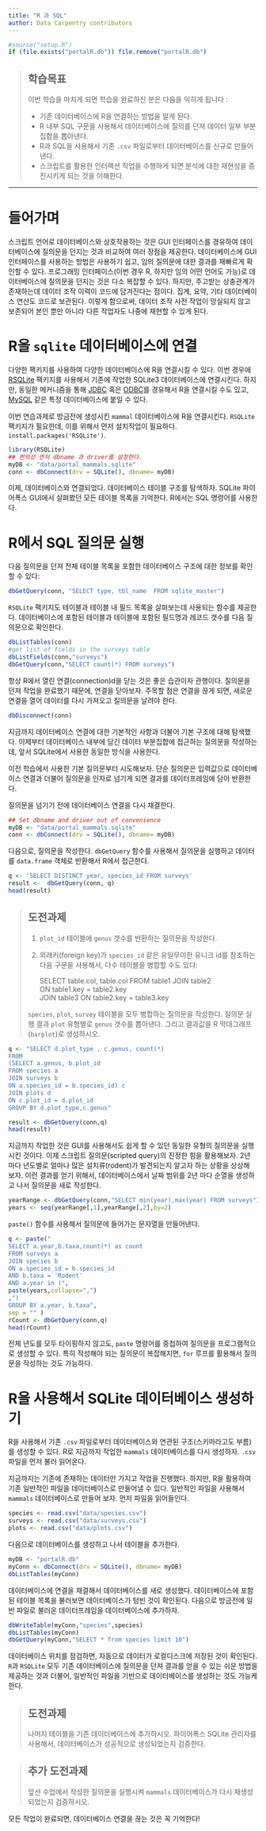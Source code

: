 ```yaml
---
title: "R 과 SQL"
author: Data Carpentry contributors
---
```



```r
#source("setup.R")
if (file.exists("portalR.db")) file.remove("portalR.db")
```

> ## 학습목표
>
>  이번 학습을 마치게 되면 학습을 완료하신 분은 다음을 익히게 됩니다 :
>
> * 기존 데이터베이스에 R을 연결하는 방법을 알게 된다.
> * R 내부 SQL 구문을 사용해서 데이터베이스에 질의를 던져 데이터 일부 부분집합을 뽑아낸다.
> * R과 SQL을 사용해서 기존 `.csv` 파일로부터 데이터베이스를 신규로 만들어낸다.
> * 스크립트를 활용한 인터랙션 작업을 수행하게 되면 분석에 대한 재현성을 증진시키게 되는 것을 이해한다.

------------

# 들어가며

스크립트 언어로 데이터베이스와 상호작용하는 것은 GUI 인터페이스를 경유하여
데이터베이스에 질의문을 던지는 것과 비교하여 여러 장점을 제공한다.
데이터베이스에 GUI 인터페이스를 사용하는 방법은 사용하기 쉽고, 
임의 질의문에 대한 결과를 재빠르게 확인할 수 있다.
프로그래밍 인터페이스(이번 경우 R, 하지만 임의 어떤 언어도 가능)로 
데이터베이스에 질의문을 던지는 것은 다소 복잡할 수 있다.
하지만, 주고받는 상충관계가 존재하는데 데이터 조작 이력이 코드에 담겨진다는 점이다.
집계, 요약, 기타 데이터베이스 연산도 코드로 보관된다.
이렇게 함으로써, 데이터 조작 사전 작업이 망실되지 않고 보존되어 본인 뿐만 아니라
다른 작업자도 나중에 재현할 수 있게 된다.

# R을 `sqlite` 데이터베이스에 연결

다양한 팩키지를 사용하여 다양한 데이터베이스에 R을 연결시킬 수 있다.
이번 경우에 [RSQLite](http://cran.r-project.org/web/packages/RSQLite/index.html) 팩키지를 사용해서
기존에 작업한 SQLite3 데이터베이스에 연결시킨다.
하지만, 동일한 메커니즘을 통해 [JDBC](http://cran.r-project.org/web/packages/RJDBC/index.html) 혹은
 [ODBC](http://cran.r-project.org/web/packages/RODBC/index.html)를 경유해서 R을 연결시킬 수도 있고,
[MySQL](http://cran.r-project.org/web/packages/RMySQL/index.html) 같은 특정 데이터베이스에 붙일 수 있다.

이번 연습과제로 방금전에 생성시킨 `mammal` 데이터베이스에 R을 연결시킨다.
`RSQLite` 팩키지가 필요한데, 이를 위해서 먼저 설치작업이 필요하다. `install.packages('RSQLite')`.

```r
library(RSQLite)
## 편의상 먼저 dbname 과 driver를 설정한다.
myDB <- "data/portal_mammals.sqlite"
conn <- dbConnect(drv = SQLite(), dbname= myDB)
```

이제, 데이터베이스와 연결되었다. 데이터베이스 테이블 구조를 탐색하자.
SQLite 파이어폭스 GUI에서 살펴봤던 모든 테이블 목록을 기억한다.
R에서는 SQL 명령어를 사용한다.

# R에서 SQL 질의문 실행

다음 질의문을 던져 전체 테이블 목록을 포함한 데이터베이스 구조에 대한 정보를 확인할 수 있다:

```r
dbGetQuery(conn, "SELECT type, tbl_name  FROM sqlite_master")
```

`RSQLite` 팩키지도 테이블과 테이블 내 필드 목록을 살펴보는데 사용되는 함수를 제공한다.
데이터베이스에 포함된 테이블과 테이블에 포함된 필드명과 레코드 갯수를 다음 질의문으로 확인한다.

```r
dbListTables(conn)
#get list of fields in the surveys table
dbListFields(conn,"surveys")
dbGetQuery(conn,"SELECT count(*) FROM surveys")
```

항상 R에서 열린 연결(connection)d을 닫는 것은 좋은 습관이자 관행이다.
질의문을 던져 작업을 완료했기 때문에, 연결을 닫아보자.
주목할 점은 연결을 끊게 되면, 새로운 연결을 열어 데이터를 다시 가져오고 질의문을 날려야 한다.

```r
dbDisconnect(conn)
```

지금까지 데이터베이스 연결에 대한 기본적인 사항과 더불어 기본 구조에 대해 탐색했다.
이제부터 데이터베이스 내부에 담긴 데이터 부분집합에 접근하는 질의문을 작성하는데,
앞서 SQLite에서 사용한 동일한 방식을 사용한다.


이전 학습에서 사용한 기본 질의문부터 시도해보자.
단순 질의문은 입력값으로 데이터베이스 연결과 더불어 질의문을 인자로 넘기게 되면
결과를 데이터프레임에 담아 반환한다.

질의문을 넘기기 전에 데이터베이스 연결을 다시 채결한다.

```r
## Set dbname and driver out of convenience
myDB <- "data/portal_mammals.sqlite"
conn <- dbConnect(drv = SQLite(), dbname= myDB)
```

다음으로, 질의문을 작성한다.
`dbGetQuery` 함수를 사용해서 질의문을 실행하고 데이터를 `data.frame` 객체로 반환해서 R에서 접근한다.

```r
q <- 'SELECT DISTINCT year, species_id FROM surveys'
result <-  dbGetQuery(conn, q)
head(result)
```

> ## 도전과제 
>
>  1. `plot_id` 테이블에 `genus` 갯수를 반환하는 질의문을 작성한다.
>  2. 외래키(foreign key)가 `species_id` 같은 유일무이한 유니크 id를 참조하는 다음 구문을 사용해서,
>     다수 테이블을 병합할 수도 있다:
>
>     SELECT table.col, table.col
>     FROM table1 JOIN table2  
>     ON table1.key = table2.key  
>     JOIN table3 ON table2.key = table3.key
>
> `species`, `plot`, `survey` 테이블을 모두 병합하는 질의문을 작성한다.
> 질의문 실행 결과 `plot` 유형별로 `genus` 갯수를 뽑아낸다. 그리고 결과값을 
> R 막대그래프(`barplot`)로 생성하시오.


```r
q <- "SELECT d.plot_type , c.genus, count(*)
FROM
(SELECT a.genus, b.plot_id
FROM species a
JOIN surveys b
ON a.species_id = b.species_id) c
JOIN plots d
ON c.plot_id = d.plot_id
GROUP BY d.plot_type,c.genus"

result <- dbGetQuery(conn,q)
head(result)
```

지금까지 작업한 것은 GUI를 사용해서도 쉽게 할 수 있던 동일한 유형의 질의문을 실행시킨 것이다.
이제 스크립트 질의문(scripted query)의 진정한 힘을 활용해보자.
2년 마다 년도별로 얼마나 많은 설치류(rodent)가 발견되는지 알고자 하는 상황을 상상해 보자.
이런 결과를 얻기 위해서, 데이터베이스에서 날짜 범위를 2년 마다 순열을 생성하고 나서 질의문을 새로 작성한다.

```r
yearRange <- dbGetQuery(conn,"SELECT min(year),max(year) FROM surveys")
years <- seq(yearRange[,1],yearRange[,2],by=2)
```

`paste()` 함수를 사용해서 질의문에 들어가는 문자열을 만들어낸다.

```r
q <- paste("
SELECT a.year,b.taxa,count(*) as count
FROM surveys a
JOIN species b
ON a.species_id = b.species_id
AND b.taxa = 'Rodent'
AND a.year in (",
paste(years,collapse=",")
,")
GROUP BY a.year, b.taxa",
sep = "" )
rCount <- dbGetQuery(conn,q)
head(rCount)
```

전체 년도를 모두 타이핑하지 않고도, `paste` 명령어를 중첩하여 질의문을 프로그램적으로 
생성할 수 있다. 특히 작성해야 되는 질의문이 복잡해지면, `for` 루프를 활용해서
질의문을 작성하는 것도 가능하다.


# R을 사용해서 SQLite 데이터베이스 생성하기

R을 사용해서 기존 `.csv` 파일로부터 데이터베이스와 연관된 구조(스키마라고도 부름)를 생성할 수 있다.
R로 지금까지 작업한 `mammals` 데이터베이스를 다시 생성하자. `.csv` 파일을 먼저 불러 읽어온다.

지금까지는 기존에 존재하는 데이터만 가지고 작업을 진행했다.
하지만, R을 활용하여 기존 일반적인 파일을 데이터베이스로 만들어낼 수 있다.
일반적인 파일을 사용해서 `mammals` 데이터베이스로 만들어 보자. 먼저 파일을 읽어들인다.

```r
species <- read.csv("data/species.csv")
surveys <- read.csv("data/surveys.csv")
plots <- read.csv("data/plots.csv")
```

다음으로 데이터베이스를 생성하고 나서 테이블을 추가한다.

```r
myDB <- "portalR.db"
myConn <- dbConnect(drv = SQLite(), dbname= myDB)
dbListTables(myConn)
```

데이터베이스에 연결을 채결해서 데이터베이스를 새로 생성했다.
데이터베이스에 포함된 테이블 목록을 불러보면 데이터베이스가 텅빈 것이 확인된다.
다음으로 방금전에 일반 파일로 불러온 데이터프레임을 데이터베이스에 추가하자.

```r
dbWriteTable(myConn,"species",species)
dbListTables(myConn)
dbGetQuery(myConn,"SELECT * from species limit 10")
```

데이터베이스 위치를 점검하면, 자동으로 데이터가 로컬디스크에 저장된 것이 확인된다.
`R`과 `RSQLite` 모두 기존 데이터베이스에 질의문을 던져 결과를 얻을 수 있는 쉬운 방법을 제공하는 것과 더불어,
일반적인 파일을 기반으로 데이터베이스를 생성하는 것도 가능케 한다.


> ## 도전과제
>
> 나머지 테이블을 기존 데이터베이스에 추가하시오. 파이어폭스 SQLite 관리자를 사용해서,
> 데이터베이스가 성공적으로 생성되었는지 검증한다.


> ## 추가 도전과제
>
> 앞선 수업에서 작성한 질의문을 실행시켜 `mammals` 데이터베이스가 다시 재생성되었는지 
> 검증하시오.


모든 작업이 완료되면, 데이터베이스 연결을 끊는 것은 꼭 기억한다!
